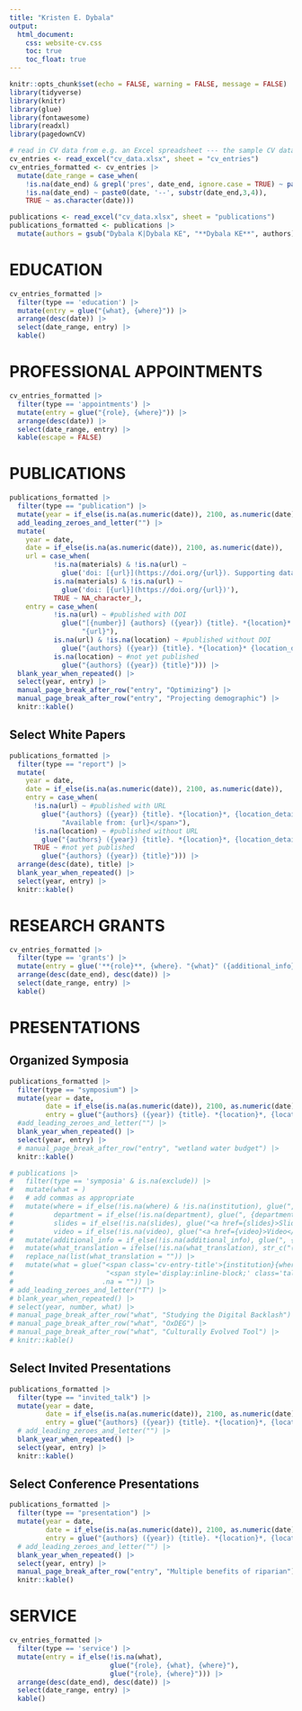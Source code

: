 ```yaml
---
title: "Kristen E. Dybala"
output:
  html_document:
    css: website-cv.css
    toc: true
    toc_float: true
---
```


<!-- <style> -->
<!-- :root{ -->
<!--   --last-updated: "\00a0 \00a0 \00a0 \00a0 Last updated: `r format(Sys.Date(), '%B, %Y')`"; -->
<!-- } -->
<!-- </style> -->

```r
knitr::opts_chunk$set(echo = FALSE, warning = FALSE, message = FALSE)
library(tidyverse)
library(knitr)
library(glue)
library(fontawesome)
library(readxl)
library(pagedownCV)

# read in CV data from e.g. an Excel spreadsheet --- the sample CV data is from this google sheet https://docs.google.com/spreadsheets/d/1ta71CAGkcLqm-W1UdVRA_JJSddWV2TsrRZsCnQlmOis/edit?usp=sharing
cv_entries <- read_excel("cv_data.xlsx", sheet = "cv_entries")
cv_entries_formatted <- cv_entries |>
  mutate(date_range = case_when(
    !is.na(date_end) & grepl('pres', date_end, ignore.case = TRUE) ~ paste0(date, '--'),
    !is.na(date_end) ~ paste0(date, '--', substr(date_end,3,4)),
    TRUE ~ as.character(date)))

publications <- read_excel("cv_data.xlsx", sheet = "publications")
publications_formatted <- publications |> 
  mutate(authors = gsub("Dybala K|Dybala KE", "**Dybala KE**", authors)) # make my name bold

```

::: {.cv-entries}

# EDUCATION
```r
cv_entries_formatted |> 
  filter(type == 'education') |> 
  mutate(entry = glue("{what}, {where}")) |> 
  arrange(desc(date)) |>
  select(date_range, entry) |> 
  kable()
```

# PROFESSIONAL APPOINTMENTS
```r
cv_entries_formatted |>  
  filter(type == 'appointments') |> 
  mutate(entry = glue("{role}, {where}")) |> 
  arrange(desc(date)) |>
  select(date_range, entry) |> 
  kable(escape = FALSE)
```

# PUBLICATIONS
```r
publications_formatted |>
  filter(type == "publication") |> 
  mutate(year = if_else(is.na(as.numeric(date)), 2100, as.numeric(date))) |>
  add_leading_zeroes_and_letter("") |> 
  mutate(
    year = date,
    date = if_else(is.na(as.numeric(date)), 2100, as.numeric(date)),
    url = case_when(
           !is.na(materials) & !is.na(url) ~ 
             glue('doi: [{url}](https://doi.org/{url}). Supporting data: [{materials}](https://doi.org/{materials})'),
           is.na(materials) & !is.na(url) ~
             glue('doi: [{url}](https://doi.org/{url})'),
           TRUE ~ NA_character_),
    entry = case_when(
           !is.na(url) ~ #published with DOI
             glue("[{number}] {authors} ({year}) {title}. *{location}* {location_details}.<br>",
                  "{url}"),
           is.na(url) & !is.na(location) ~ #published without DOI
             glue("{authors} ({year}) {title}. *{location}* {location_details}."),
           is.na(location) ~ #not yet published
             glue("{authors} ({year}) {title}"))) |> 
  blank_year_when_repeated() |>
  select(year, entry) |>
  manual_page_break_after_row("entry", "Optimizing") |>
  manual_page_break_after_row("entry", "Projecting demographic") |>
  knitr::kable()
```

## Select White Papers
```r
publications_formatted |>
  filter(type == "report") |> 
  mutate(
    year = date,
    date = if_else(is.na(as.numeric(date)), 2100, as.numeric(date)),
    entry = case_when(
      !is.na(url) ~ #published with URL
        glue("{authors} ({year}) {title}. *{location}*, {location_details}.<br>",
             "Available from: {url}</span>"),
      !is.na(location) ~ #published without URL
        glue("{authors} ({year}) {title}. *{location}*, {location_details}</span>"),
      TRUE ~ #not yet published
        glue("{authors} ({year}) {title}"))) |> 
  arrange(desc(date), title) |>
  blank_year_when_repeated() |>
  select(year, entry) |>
  knitr::kable()
```


<!-- <br class="pageBreak"> -->


# RESEARCH GRANTS
```r
cv_entries_formatted |>
  filter(type == 'grants') |>
  mutate(entry = glue('**{role}**, {where}. "{what}" ({additional_info})')) |>
  arrange(desc(date_end), desc(date)) |>
  select(date_range, entry) |>
  kable()
```

# PRESENTATIONS

## Organized Symposia

```r
publications_formatted |>
  filter(type == "symposium") |> 
  mutate(year = date,
         date = if_else(is.na(as.numeric(date)), 2100, as.numeric(date)),
         entry = glue("{authors} ({year}) {title}. *{location}*, {location_details}")) |> 
  #add_leading_zeroes_and_letter("") |> 
  blank_year_when_repeated() |>
  select(year, entry) |>
  # manual_page_break_after_row("entry", "wetland water budget") |>
  knitr::kable()

# publications |>
#   filter(type == 'symposia' & is.na(exclude)) |>
#   mutate(what = )
#   # add commas as appropriate
#   mutate(where = if_else(!is.na(where) & !is.na(institution), glue(", {where}"), where),
#          department = if_else(!is.na(department), glue(", {department}"), department),
#          slides = if_else(!is.na(slides), glue("<a href={slides}>Slides</a>"), ""),
#          video = if_else(!is.na(video), glue("<a href={video}>Video</a>"), "")) |>
#   mutate(additional_info = if_else(!is.na(additional_info), glue(", {additional_info}"), "")) |>
#   mutate(what_translation = ifelse(!is.na(what_translation), str_c("(", what_translation, ")"), what_translation)) |>
#   replace_na(list(what_translation = "")) |>
#   mutate(what = glue("<span class='cv-entry-title'>{institution}{where}</span>{department}{additional_info}<br>",
#                       "<span style='display:inline-block;' class='talk-title'>{what}</span> <span class='cv-entry-translation'>{what_translation}</span>",
#                      .na = "")) |>
# add_leading_zeroes_and_letter("T") |>
# blank_year_when_repeated() |>
# select(year, number, what) |>
# manual_page_break_after_row("what", "Studying the Digital Backlash") |>
# manual_page_break_after_row("what", "OxDEG") |>
# manual_page_break_after_row("what", "Culturally Evolved Tool") |>
# knitr::kable()

```

## Select Invited Presentations

```r
publications_formatted |>
  filter(type == "invited_talk") |> 
  mutate(year = date,
         date = if_else(is.na(as.numeric(date)), 2100, as.numeric(date)),
         entry = glue("{authors} ({year}) {title}. *{location}*, {location_details}")) |> 
  # add_leading_zeroes_and_letter("") |> 
  blank_year_when_repeated() |>
  select(year, entry) |>
  knitr::kable()
```

## Select Conference Presentations

```r
publications_formatted |>
  filter(type == "presentation") |> 
  mutate(year = date,
         date = if_else(is.na(as.numeric(date)), 2100, as.numeric(date)),
         entry = glue("{authors} ({year}) {title}. *{location}*, {location_details}")) |> 
  # add_leading_zeroes_and_letter("") |> 
  blank_year_when_repeated() |>
  select(year, entry) |>
  manual_page_break_after_row("entry", "Multiple benefits of riparian") |>
  knitr::kable()
```
<!-- <br class="pageBreak"> -->

# SERVICE
```r
cv_entries_formatted |>
  filter(type == 'service') |>
  mutate(entry = if_else(!is.na(what),
                         glue("{role}, {what}, {where}"),
                         glue("{role}, {where}"))) |>
  arrange(desc(date_end), desc(date)) |>
  select(date_range, entry) |>
  kable()
```

:::